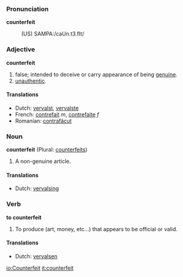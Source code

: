 === Pronunciation ===

<b>counterfeit</b>
:(US) SAMPA:/caUn.t3.fIt/

=== Adjective ===
'''counterfeit'''

# false; intended to deceive or carry appearance of being [[genuine]].
# [[unauthentic]].

==== Translations ====
*Dutch: [[vervalst]], [[vervalste]]
*French: [[contrefait]] ''m'', [[contrefaite]] ''f''
*Romanian: [[contrafăcut]]

===Noun===
'''counterfeit''' (Plural: [[counterfeits]])

# A non-genuine article.

==== Translations ====
*Dutch: [[vervalsing]]

===Verb===
'''to counterfeit'''

# To produce (art, money, etc...) that appears to be official or valid.

==== Translations ====
*Dutch: [[vervalsen]]

[[io:Counterfeit]]
[[it:counterfeit]]